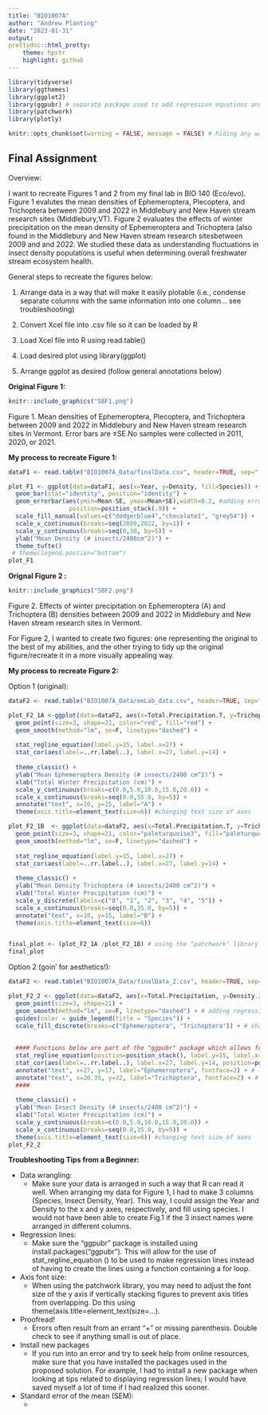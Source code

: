 ```yaml
---
title: "BIO1007A"
author: "Andrew Planting"
date: "2023-01-31"
output: 
prettydoc::html_pretty:
    theme: hpstr
    highlight: github
---
```


```r
library(tidyverse)
library(ggthemes)
library(ggplot2)
library(ggpubr) # separate package used to add regression equations and R values to ggplot
library(patchwork)
library(plotly)
```

```r
knitr::opts_chunk$set(warning = FALSE, message = FALSE) # hiding any warning messages that pop up on the .html page once knitted (for aesthetics)
```

## Final Assignment 

Overview:

I want to recreate Figures 1 and 2 from my final lab in BIO 140 (Eco/evo). Figure 1 evalutes the mean densities of Ephemeroptera, Plecoptera, and Trichoptera between 2009 and 2022 in Middlebury and New Haven stream research sites (Middlebury,VT). Figure 2 evaluates the effects of winter precipitation on the mean density of Ephemeroptera and Trichoptera (also found in the Middlebury and New Haven stream research sitesbetween 2009 and and 2022. We studied these data as understanding fluctuations in insect density populations is useful when determining overall freshwater stream ecosystem health. 

General steps to recreate the figures below:

1. Arrange data in a way that will make it easily plotable (i.e., condense separate columns with the same information into one column... see troubleshooting)

2. Convert Xcel file into .csv file so it can be loaded by R

3. Load Xcel file into R using read.table()

4. Load desired plot using library(ggplot)

5. Arrange ggplot as desired (follow general annotations below)

**Original Figure 1:**
``` r
knitr::include_graphics("SBF1.png")
```
Figure 1. Mean densities of Ephemeroptera, Plecoptera, and Trichoptera between 2009 and 2022 in Middlebury and New Haven stream research sites in Vermont. Error bars are ±SE.No samples were collected in 2011, 2020, or 2021.

**My process to recreate Figure 1:**
```r
dataF1 <- read.table("BIO1007A_Data/finalData.csv", header=TRUE, sep=",", stringsAsFactors = T) 

plot_F1 <- ggplot(data=dataF1, aes(x=Year, y=Density, fill=Species)) +
  geom_bar(stat="identity", position="identity") +
  geom_errorbar(aes(ymin=Mean-SE, ymax=Mean+SE),width=0.2, #adding error bars. Mean is from mean insect density and SE was calculated in excel and put into a separate column to make it easier to plot
                 position=position_stack(.9)) +
  scale_fill_manual(values=c("dodgerblue4","chocolate1", "grey54")) +
  scale_x_continuous(breaks=seq(2009,2022, by=1)) +
  scale_y_continuous(breaks=seq(0,30, by=5)) +
  ylab("Mean Density (# insects/2400cm^2)") +
  theme_tufte() 
 # theme(legend.postion="bottom") 
plot_F1 
```


**Orignal Figure 2 :**
``` r
knitr::include_graphics("SBF2.png")
```

Figure 2. Effects of winter precipitation on Ephemeroptera (A) and Trichoptera (B) densities between 2009 and 2022 in Middlebury and New Haven stream research sites in Vermont.

For Figure 2, I wanted to create two figures: one representing the original to the best of my abilities, and the other trying to tidy up the original figure/recreate it in a more visually appealing way.

**My process to recreate Figure 2:**

Option 1 (original):
``` r

dataF2 <- read.table("BIO1007A_Data/eeLab_data.csv", header=TRUE, sep=",", stringsAsFactors = TRUE) 

plot_F2_1A <-ggplot(data=dataF2, aes(x=Total.Precipitation.T, y=Trichoptera)) +
  geom_point(size=3, shape=21, color="red", fill="red") +
  geom_smooth(method="lm", se=F, linetype="dashed") +
  
  stat_regline_equation(label.y=15, label.x=27) +
  stat_cor(aes(label=..rr.label..), label.x=27, label.y=14) +
  
  theme_classic() + 
  ylab("Mean Ephemeroptera Density (# insects/2400 cm^2)") +
  xlab("Total Winter Precipitation (cm)") +
  scale_y_continuous(breaks=c(0.0,5.0,10.0,15.0,20.0)) +
  scale_x_continuous(breaks=seq(0.0,35.0, by=5)) +
  annotate("text", x=10, y=15, label="A") +
  theme(axis.title=element_text(size=6)) #changing text size of axes 

plot_F2_1B  <- ggplot(data=dataF2, aes(x=Total.Precipitation.T, y=Trichoptera)) +
  geom_point(size=3, shape=21, color="paleturquoise3", fill="paleturquoise3") +
  geom_smooth(method="lm", se=F, linetype="dashed") +
  
  stat_regline_equation(label.y=15, label.x=27) +
  stat_cor(aes(label=..rr.label..), label.x=27, label.y=14) +
  
  theme_classic() +
  ylab("Mean Density Trichoptera (# insects/2400 cm^2)") +
  xlab("Total Winter Precipitation (cm)") +
  scale_y_discrete(labels=c("0", "1", "2", "3", "4", "5")) +
  scale_x_continuous(breaks=seq(0.0,35.0, by=5)) +
  annotate("text", x=10, y=15, label="B") +
  theme(axis.title=element_text(size=6)) 


final_plot <- (plot_F2_1A /plot_F2_1B) # using the "patchwork" library to stack the graphs 
final_plot

```


Option 2 (goin' for aesthetics!):
``` r
dataF2 <- read.table("BIO1007A_Data/finalData_2.csv", header=TRUE, sep=",", stringsAsFactors = TRUE)

plot_F2_2 <- ggplot(data=dataF2, aes(x=Total.Precipitation, y=Density.2, fill=Species), na.rm=T) +
  geom_point(size=3, shape=21) +
  geom_smooth(method="lm", se=F, linetype="dashed") + # adding regression line
  guides(color = guide_legend(title = "Species")) +
  scale_fill_discrete(breaks=c("Ephemeroptera", "Trichoptera")) + # changing legend name
  
  
  #### Functions below are part of the "ggpubr" package which allows for regression equations to be added         to the figure 
  stat_regline_equation(position=position_stack(), label.y=15, label.x=27) +
  stat_cor(aes(label=..rr.label..), label.x=27, label.y=14, position=position_stack()) +
  annotate("text", x=27, y=17, label="Ephemeroptera", fontface=2) + # labeling regression line and r^2
  annotate("text", x=26.35, y=32, label="Trichoptera", fontface=2) + # labeling regression line and r62
  ####
  
  theme_classic() + 
  ylab("Mean Insect Density (# insects/2400 cm^2)") +
  xlab("Total Winter Precipitation (cm)") +
  scale_y_continuous(breaks=c(0.0,5.0,10.0,15.0,20.0)) +
  scale_x_continuous(breaks=seq(0.0,35.0, by=5)) +
  theme(axis.title=element_text(size=6)) #changing text size of axes 
plot_F2_2
```


**Troubleshooting Tips from a Beginner:**

* Data wrangling:
    + Make sure your data is arranged in such a way that R can read it well. When arranging my data for Figure 1, I had to make 3 columns (Species, Insect Density, Year). This way, I could assign the Year and Density to the x and y axes, respectively, and fill using species. I would not have been able to create Fig.1 if the 3 insect names were arranged in different columns. 
    
* Regression lines:
    + Make sure the "ggpubr" package is installed using install.packages("ggpubr"). This will allow for the use of stat_regline_equation () to be used to make regression lines instead of having to create the lines using a function containing a for loop. 
    
* Axis font size:
    + When using the patchwork library, you may need to adjust the font size of the y axis if vertically stacking figures to prevent axis titles from overlapping. Do this using theme(axis.title=element_text(size=...). 
    
* Proofread!
    + Errors often result from an errant "+" or missing parenthesis. Double check to see if anything small is out of place.
    
* Install new packages
    + If you run into an error and try to seek help from online resources, make sure that you have installed the packages used in the proposed solution. For example, I had to install a new package when looking at tips related to displaying regression lines; I would have saved myself a lot of time if I had realized this sooner. 
    
* Standard error of the mean (SEM):
    + 
    
    
  



